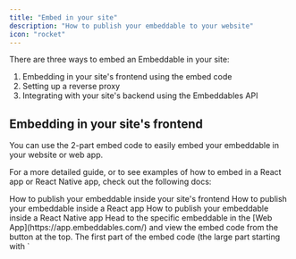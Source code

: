 ```yaml
---
title: "Embed in your site"
description: "How to publish your embeddable to your website"
icon: "rocket"
---
```


There are three ways to embed an Embeddable in your site:

1. Embedding in your site's frontend using the embed code
2. Setting up a reverse proxy
3. Integrating with your site's backend using the Embeddables API


## Embedding in your site's frontend

You can use the 2-part embed code to easily embed your embeddable in your website or web app.

For a more detailed guide, or to see examples of how to embed in a React app or React Native app, check out the following docs:

<CardGroup cols={3}>
  <Card title="Embed in your site" icon="code" href="/how-to/publish-to-your-site">
    How to publish your embeddable inside your site's frontend
  </Card>
  <Card title="Embed in a React app" icon="react" href="/how-to/publish-in-react">  
    How to publish your embeddable inside a React app
  </Card>
  <Card title="Embed in a React Native app" icon="mobile" href="/how-to/publish-in-react-native">
    How to publish your embeddable inside a React Native app
  </Card>
</CardGroup>


<Steps>
  <Step title="Grab the embed code" titleSize="h3">
    Head to the specific embeddable in the [Web App](https://app.embeddables.com/) and
    view the embed code from the button at the top.
  </Step>
  <Step title="Insert the first part in the Head">
    The first part of the embed code (the large part starting with `<script> const SAVVY_PRELOAD_IDS=...`) should go in the `<HEAD>` of the page.
  </Step>
  <Step title="Insert the second part in the Body">
    The second part of the embed code (the small part that looks like `<savvy id="flow_abcdefhijklm"></savvy>`) should go in the `<BODY>` of the page, wherever you want the embeddable to appear on the page.
  </Step>
</Steps>

## Setting up a reverse proxy


{/* Point your reverse proxy to https://proxy.embeddables.com.
Verify that by going to yourdomain.com/your-reverse-proxy-page, you see a page similar to what you see on https://proxy.embeddables.com itself.
Pass the ID of your embeddable using the X-Embeddables-Id header.
Verify that you now see the desired embeddable served on your page.
Here's an example Embeddable from GT for you to use: flow_de2b127763j7hijehh3i05cab (edited)  */}
<Steps>
  <Step title="Point your page to our proxy server">
    Point your reverse proxy to: `https://proxy.embeddables.com`.
  </Step>
  <Step title="Verify the proxy is pointing to the correct page">
    Verify that by going to https://yourdomain.com/your-reverse-proxy-page, you see a page similar to what you see on https://proxy.embeddables.com itself.
  </Step>
  <Step title="Pass the correct embeddable ID">
    Pass the ID of your embeddable using the `X-Embeddables-Id` header.
  </Step>
  <Step title="Verify that it's working">
    You should now see the desired embeddable served on your page.
  </Step>
</Steps>

## Integrating with your site's backend using the Embeddables API

<Note>
  Docs for this method are coming soon.
</Note>



